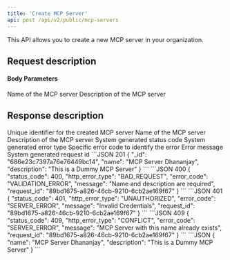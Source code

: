 ```yaml
---
title: 'Create MCP Server'
api: post /api/v2/public/mcp-servers
---
```


This API allows you to create a new MCP server in your organization.

## Request description
#### Body Parameters
<ParamField body="name" type="string" required>
  Name of the MCP server
</ParamField>

<ParamField body="description" type="string" required>
  Description of the MCP server
</ParamField>

## Response description

<Tabs>
  <Tab title="201">
    <ResponseField name="_id" type="string">
      Unique identifier for the created MCP server
    </ResponseField>
    <ResponseField name="name" type="string">
      Name of the MCP server
    </ResponseField>
    <ResponseField name="description" type="string">
      Description of the MCP server
    </ResponseField>
  </Tab>
  <Tab title="Error">
    <ResponseField name="status_code" type="integer">
      System generated status code
    </ResponseField>
    <ResponseField name="http_error_type" type="string">
      System generated error type
    </ResponseField>
    <ResponseField name="error_code" type="string">
      Specific error code to identify the error
    </ResponseField>
    <ResponseField name="message" type="string">
      Error message
    </ResponseField>
    <ResponseField name="request_id" type="string">
      System generated request id
    </ResponseField>
  </Tab>
</Tabs>

<ResponseExample>
```JSON 201
{
    "_id": "686e23c7397a76e76449bc14",
    "name": "MCP Server Dhananjay",
    "description": "This is a Dummy MCP Server"
}
```
```JSON 400
{
    "status_code": 400,
    "http_error_type": "BAD_REQUEST",
    "error_code": "VALIDATION_ERROR",
    "message": "Name and description are required",
    "request_id": "89bd1675-a826-46cb-9210-6cb2ae169f67"
}
```
```JSON 401
{
    "status_code": 401,
    "http_error_type": "UNAUTHORIZED",
    "error_code": "SERVER_ERROR",
    "message": "Invalid Credentials",
    "request_id": "89bd1675-a826-46cb-9210-6cb2ae169f67"
}
```
```JSON 409
{
    "status_code": 409,
    "http_error_type": "CONFLICT",
    "error_code": "SERVER_ERROR",
    "message": "MCP Server with this name already exists",
    "request_id": "89bd1675-a826-46cb-9210-6cb2ae169f67"
}
```
</ResponseExample>

<RequestExample>
```JSON
{
    "name": "MCP Server Dhananjay",
    "description": "This is a Dummy MCP Server"
}
```
</RequestExample> 